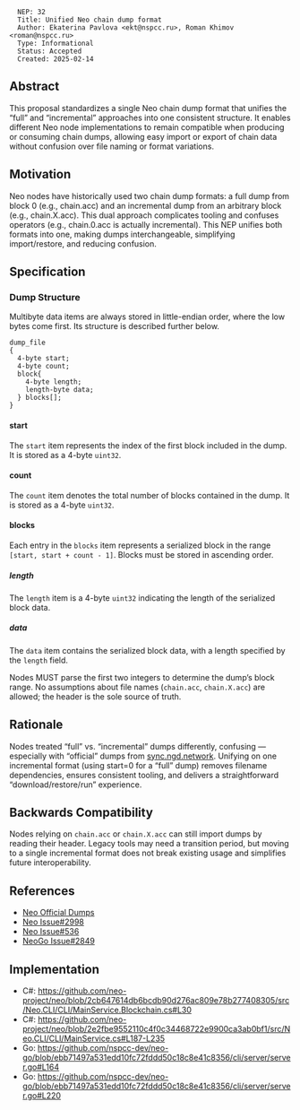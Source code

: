 <pre>
  NEP: 32
  Title: Unified Neo chain dump format
  Author: Ekaterina Pavlova <ekt@nspcc.ru>, Roman Khimov <roman@nspcc.ru>
  Type: Informational
  Status: Accepted
  Created: 2025-02-14
</pre>

==Abstract==

This proposal standardizes a single Neo chain dump format that unifies the “full” and “incremental”
approaches into one consistent structure. It enables different Neo node implementations to remain
compatible when producing or consuming chain dumps, allowing easy import or export of chain
data without confusion over file naming or format variations.

==Motivation==

Neo nodes have historically used two chain dump formats: a full dump from block 0 (e.g., chain.acc)
and an incremental dump from an arbitrary block (e.g., chain.X.acc). This dual approach complicates
tooling and confuses operators (e.g., chain.0.acc is actually incremental). This NEP unifies both
formats into one, making dumps interchangeable, simplifying import/restore, and reducing confusion.

==Specification==

===Dump Structure===

Multibyte data items are always stored in little-endian order, where the low bytes come first.
Its structure is described further below.

<pre>
dump_file
{
  4-byte start;
  4-byte count;
  block{
    4-byte length;
    length-byte data;
  } blocks[];
}
</pre>

====start====
The <code>start</code> item represents the index of the first block
included in the dump. It is stored as a 4-byte <code>uint32</code>.

====count====
The <code>count</code> item denotes the total number of blocks
contained in the dump. It is stored as a 4-byte <code>uint32</code>.

====blocks====
Each entry in the <code>blocks</code> item represents a serialized
block in the range <code>[start, start + count - 1]</code>.
Blocks must be stored in ascending order.

=====length=====
The <code>length</code> item is a 4-byte <code>uint32</code> indicating the
length of the serialized block data.

=====data=====
The <code>data</code> item contains the serialized block data, with a
length specified by the <code>length</code> field.


Nodes MUST parse the first two integers to determine the dump’s block range.
No assumptions about file names (<code>chain.acc</code>, <code>chain.X.acc</code>)
are allowed; the header is the sole source of truth.

== Rationale ==

Nodes treated “full” vs. “incremental” dumps differently, confusing — especially with
“official” dumps from [https://sync.ngd.network/ sync.ngd.network].
Unifying on one incremental format (using start=0 for a “full” dump) removes
filename dependencies, ensures consistent tooling, and delivers a
straightforward “download/restore/run” experience.

== Backwards Compatibility ==

Nodes relying on <code>chain.acc</code> or <code>chain.X.acc</code> can still import
dumps by reading their header. Legacy tools may need a transition period, but moving
to a single incremental format does not break existing usage and simplifies future
interoperability.

== References ==
* [https://sync.ngd.network/ Neo Official Dumps]
* [https://github.com/neo-project/neo/issues/2998 Neo Issue#2998]
* [https://github.com/neo-project/neo-node/issues/536 Neo Issue#536]
* [https://github.com/nspcc-dev/neo-go/issues/2849 NeoGo Issue#2849]

== Implementation ==
* C#: https://github.com/neo-project/neo/blob/2cb647614db6bcdb90d276ac809e78b277408305/src/Neo.CLI/CLI/MainService.Blockchain.cs#L30
* C#: https://github.com/neo-project/neo/blob/2e2fbe9552110c4f0c34468722e9900ca3ab0bf1/src/Neo.CLI/CLI/MainService.cs#L187-L235
* Go: https://github.com/nspcc-dev/neo-go/blob/ebb71497a531edd10fc72fddd50c18c8e41c8356/cli/server/server.go#L164
* Go: https://github.com/nspcc-dev/neo-go/blob/ebb71497a531edd10fc72fddd50c18c8e41c8356/cli/server/server.go#L220

